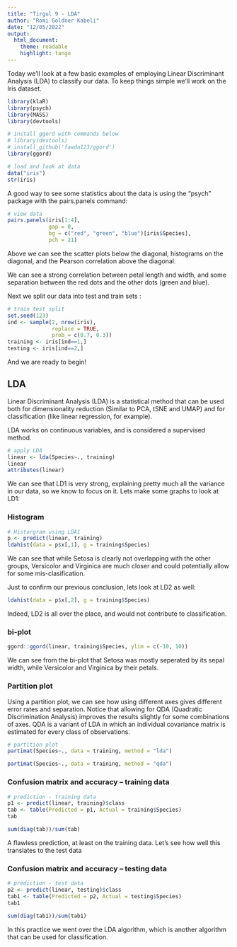 ```yaml
---
title: "Tirgul 9 - LDA"
author: "Romi Goldner Kabeli"
date: "12/05/2022"
output:
  html_document:
    theme: readable
    highlight: tango
---
```


Today we'll look at a few basic examples of employing Linear Discriminant Analysis (LDA) to classify our data. 
To keep things simple we'll work on the Iris dataset.

```r
library(klaR)
library(psych)
library(MASS)
library(devtools)
```

```r
# install ggord with commands below
# library(devtools)
# install_github('fawda123/ggord')
library(ggord)
```

```r
# load and look at data
data("iris")
str(iris)
```

A good way to see some statistics about the data is using the "psych" package with the pairs.panels command:

```r
# view data
pairs.panels(iris[1:4],
             gap = 0,
             bg = c("red", "green", "blue")[iris$Species],
             pch = 21)
```

Above we can see the scatter plots below the diagonal, histograms on the diagonal, and the Pearson correlation above the diagonal.

We can see a strong correlation between petal length and width, and some separation between the red dots and the other dots (green and blue).

Next we split our data into test and train sets :

```r
# train test split
set.seed(123)
ind <- sample(2, nrow(iris),
              replace = TRUE,
              prob = c(0.7, 0.3))
training <- iris[ind==1,]
testing <- iris[ind==2,]
```

And we are ready to begin!

## LDA

Linear Discriminant Analysis (LDA) is a statistical method that can be used both for dimensionality reduction (Similar to PCA, tSNE and UMAP) and for classification (like linear regression, for example).

LDA works on continuous variables, and is considered a supervised method.

```r
# apply LDA
linear <- lda(Species~., training)
linear
attributes(linear)
```

We can see that LD1 is very strong, explaining pretty much all the variance in our data, so we know to focus on it. 
Lets make some graphs to look at LD1:

### Histogram

```r
# Historgram using LDA1
p <- predict(linear, training)
ldahist(data = p$x[,1], g = training$Species)
```

We can see that while Setosa is clearly not overlapping with the other groups, Versicolor and Virginica are much closer and could potentially allow for some mis-clasification.

Just to confirm our previous conclusion, lets look at LD2 as well:

```r
ldahist(data = p$x[,2], g = training$Species)
```

Indeed, LD2 is all over the place, and would not contribute to classification.

### bi-plot

```r
ggord::ggord(linear, training$Species, ylim = c(-10, 10))
```

We can see from the bi-plot that Setosa was mostly seperated by its sepal width, while Versicolor and Virginica by their petals.

### Partition plot

Using a partition plot, we can see how using different axes gives different error rates and separation. Notice that allowing for QDA (Quadratic Discrimination Analysis) improves the results slightly for some combinations of axes. QDA is a variant of LDA in which an individual covariance matrix is estimated for every class of observations.

```r
# partition plot
partimat(Species~., data = training, method = "lda")

partimat(Species~., data = training, method = "qda")
```

### Confusion matrix and accuracy – training data

```r
# prediction - training data
p1 <- predict(linear, training)$class
tab <- table(Predicted = p1, Actual = training$Species)
tab

sum(diag(tab))/sum(tab)
```

A flawless prediction, at least on the training data. Let's see how well this translates to the test data

### Confusion matrix and accuracy – testing data

```r
# prediction - test data
p2 <- predict(linear, testing)$class
tab1 <- table(Predicted = p2, Actual = testing$Species)
tab1

sum(diag(tab1))/sum(tab1)
```

In this practice we went over the LDA algorithm, which is another algorithm that can be used
for classification. 